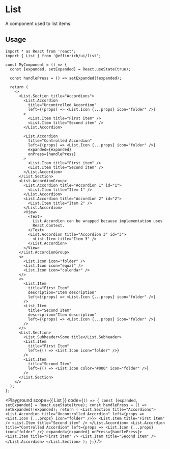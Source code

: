 


# List

A component used to list items.

## Usage

```tsx
import * as React from 'react';
import { List } from '@effinrich/ui/list';

const MyComponent = () => {
  const [expanded, setExpanded] = React.useState(true);

  const handlePress = () => setExpanded(!expanded);

  return (
    <>
      <List.Section title="Accordions">
        <List.Accordion
          title="Uncontrolled Accordion"
          left={(props) => <List.Icon {...props} icon="folder" />}
        >
          <List.Item title="First item" />
          <List.Item title="Second item" />
        </List.Accordion>

        <List.Accordion
          title="Controlled Accordion"
          left={(props) => <List.Icon {...props} icon="folder" />}
          expanded={expanded}
          onPress={handlePress}
        >
          <List.Item title="First item" />
          <List.Item title="Second item" />
        </List.Accordion>
      </List.Section>
      <List.AccordionGroup>
        <List.Accordion title="Accordion 1" id="1">
          <List.Item title="Item 1" />
        </List.Accordion>
        <List.Accordion title="Accordion 2" id="2">
          <List.Item title="Item 2" />
        </List.Accordion>
        <View>
          <Text>
            List.Accordion can be wrapped because implementation uses
            React.Context.
          </Text>
          <List.Accordion title="Accordion 3" id="3">
            <List.Item title="Item 3" />
          </List.Accordion>
        </View>
      </List.AccordionGroup>
      <>
        <List.Icon icon="folder" />
        <List.Icon icon="equal" />
        <List.Icon icon="calendar" />
      </>
      <>
        <List.Item
          title="First Item"
          description="Item description"
          left={(props) => <List.Icon {...props} icon="folder" />}
        />
        <List.Item
          title="Second Item"
          description="Item description"
          left={(props) => <List.Icon {...props} icon="folder" />}
        />
      </>
      <List.Section>
        <List.Subheader>Some title</List.Subheader>
        <List.Item
          title="First Item"
          left={() => <List.Icon icon="folder" />}
        />
        <List.Item
          title="Second Item"
          left={() => <List.Icon color="#000" icon="folder" />}
        />
      </List.Section>
    </>
  );
};
```

<Playground
  scope={{ List }}
  code={`
() => {
  const [expanded, setExpanded] = React.useState(true);
  const handlePress = () => setExpanded(!expanded);
  return (
    <List.Section title="Accordions">
      <List.Accordion
        title="Uncontrolled Accordion"
        left={props => <List.Icon {...props} icon="folder" />}>
        <List.Item title="First item" />
        <List.Item title="Second item" />
      </List.Accordion>
      <List.Accordion
        title="Controlled Accordion"
        left={props => <List.Icon {...props} icon="folder" />}
        expanded={expanded}
        onPress={handlePress}>
        <List.Item title="First item" />
        <List.Item title="Second item" />
      </List.Accordion>
    </List.Section>
  );
};
`}
/>
